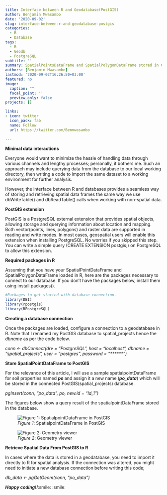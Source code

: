 ```yaml
---
title: Interface between R and Geodatabase(PostGIS)
author: Benjamin Mwasambo
date: '2020-09-02'
slug: interface-between-r-and-geodatabase-postgis
categories:
  - R
  - Database
tags:
  - R
  - Geodb
  - PostgreSQL
subtitle: ''
summary: SpatialPointsDataFrame and SpatialPolygonDataFrame stored in Geodatabase(postGIS) can be retrieved directly to R working environment and stored back to database without saving it to our local computers. 
authors: [Benjamin Mwasambo]
lastmod: '2020-09-02T16:26:50+03:00'
featured: no
image:
  caption: ""
  focal_point: ''
  preview_only: false
projects: []

links:
- icon: twitter
  icon_pack: fab
  name: Follow
  url: https://twitter.com/Benmwasambo
  
---
```


**Minimal data interactions**

Everyone would want to minimize the hassle of handling data through various channels and lengthy processes; personally, it bothers me. Such an approach may include querying data from the database to our local working directory, then writing a code to import the same dataset to a working environment for further analysis. 

However, the interface between R and databases provides a seamless way of storing and retrieving spatial data frames the same way we use dbWriteTable() and dbReadTable() calls when working with non-spatial data.

**PostGIS extension**

PostGIS is a PostgreSQL external extension that provides spatial objects, allowing storage and querying information about location and mapping. Both vector(points, lines, polygons) and raster data are supported in reading and write modes. In most cases, geospatial users will enable this extension when installing PostgreSQL. No worries if you skipped this step. You can write a simple query (CREATE EXTENSION postgis;) on PostgreSQL to allow this extension.

**Required packages in R**

Assuming that you have your SpatialPointDataFrame and SpatialPolygonDataFrame loaded in R, here are the packages necessary to connect to our database. If you don't have the packages below, install them using install.packages(). 

```r
#Packages to get started with database connection. 
library(DBI)
library(rpostgis)
library(RPostgreSQL)
```

**Creating a database connection**

Once the packages are loaded, configure a connection to a geodatabase in R. Note that I renamed my PostGIS database to spatial_projects hence the *dbname* as per the code below.

*conn <- dbConnect(drv = "PostgreSQL", host = "localhost", dbname = "spatial_projects", user = "postgres", password = "******")*

**Store SpatialPointDataFrame to PostGIS**

For the relevance of this article, I will use a sample spatialpointDataFrame for soil properties named ***po*** and assign it a new name (***po_data***) which will be stored in the connected PostGIS(spatial_projects) database.

*pgInsert(conn, "po_data", po, new.id = "Id_1")*

The figures below show a query result of the spatialpointDataFrame stored in the database. 

![*Figure 1*: SpatialpointDataFrame in PostGIS](/media/postgis.PNG)


![*Figure 2*: Geometry viewer](/media/geom.PNG)

**Retrieve  Spatial Data From PostGIS to R**

In cases where the data is stored in a geodatabase, you need to import it directly to R for spatial analysis. If the connection was altered, you might need to initiate a new database connection before writing this code;

*db_data <- pgGetGeom(conn, "po_data")*

***Happy coding!!***:smile: :smile:


